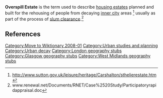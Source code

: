 [[Category:Move to Wiktionary 2008-01]]

'''Overspill Estate''' is the term used to describe [[housing estates]] planned and built for the rehousing of people from decaying [[inner city]] areas <ref>http://www.sutton.gov.uk/leisure/heritage/Carshalton/sthelierestate.htm</ref> usually as part of the process of [[slum clearance]].<ref>www.renewal.net/Documents/RNET/Case%2520Study/Participatoryrapidappraisal.doc</ref>

==References==
{{reflist}}
[[Category:Urban studies and planning]]
[[Category:Urban decay]]
[[Category:London geography stubs]]
[[Category:Glasgow geography stubs]]
[[Category:West Midlands geography stubs]]
{{Manchester-geo-stub}}